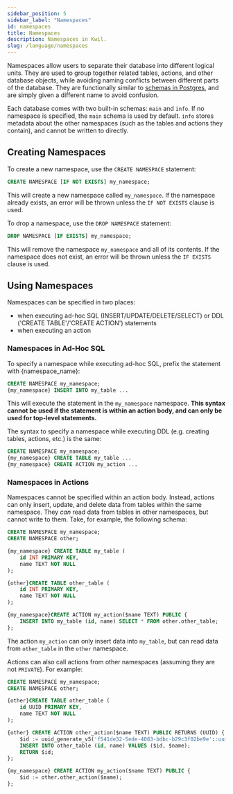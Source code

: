 ```yaml
---
sidebar_position: 5
sidebar_label: "Namespaces"
id: namespaces
title: Namespaces
description: Namespaces in Kwil.
slug: /language/namespaces
---
```


Namespaces allow users to separate their database into different logical units. They are used to group together related tables,
actions, and other database objects, while avoiding naming conflicts between different parts of the database. They are functionally
similar to [schemas in Postgres](<https://www.postgresql.org/docs/current/ddl-schemas.html>), and are simply given a different name
to avoid confusion.

Each database comes with two built-in schemas: `main` and `info`. If no namespace is specified, the `main` schema is used by default.
`info` stores metadata about the other namespaces (such as the tables and actions they contain), and cannot be written to directly.

## Creating Namespaces

To create a new namespace, use the `CREATE NAMESPACE` statement:

```sql
CREATE NAMESPACE [IF NOT EXISTS] my_namespace;
```

This will create a new namespace called `my_namespace`. If the namespace already exists, an error will be thrown unless the `IF NOT EXISTS` clause is used.

To drop a namespace, use the `DROP NAMESPACE` statement:

```sql
DROP NAMESPACE [IF EXISTS] my_namespace;
```

This will remove the namespace `my_namespace` and all of its contents. If the namespace does not exist, an error will be thrown
unless the `IF EXISTS` clause is used.

## Using Namespaces

Namespaces can be specified in two places:

- when executing ad-hoc SQL (INSERT/UPDATE/DELETE/SELECT) or DDL ('CREATE TABLE'/'CREATE ACTION') statements
- when executing an action

### Namespaces in Ad-Hoc SQL

To specify a namespace while executing ad-hoc SQL, prefix the statement with {namespace_name}:

```sql
CREATE NAMESPACE my_namespace;
{my_namespace} INSERT INTO my_table ...
```

This will execute the statement in the `my_namespace` namespace. **This syntax cannot be used if the statement is within
an action body, and can only be used for top-level statements.**

The syntax to specify a namespace while executing DDL (e.g. creating tables, actions, etc.) is the same:

```sql
CREATE NAMESPACE my_namespace;
{my_namespace} CREATE TABLE my_table ...
{my_namespace} CREATE ACTION my_action ...
```

### Namespaces in Actions

Namespaces cannot be specified within an action body. Instead, actions can only insert, update, and delete data from tables
within the same namespace. They _can_ read data from tables in other namespaces, but cannot write to them.
Take, for example, the following schema:

```sql
CREATE NAMESPACE my_namespace;
CREATE NAMESPACE other;

{my_namespace} CREATE TABLE my_table (
    id INT PRIMARY KEY,
    name TEXT NOT NULL
);

{other}CREATE TABLE other_table (
    id INT PRIMARY KEY,
    name TEXT NOT NULL
);

{my_namespace}CREATE ACTION my_action($name TEXT) PUBLIC {
    INSERT INTO my_table (id, name) SELECT * FROM other.other_table;
};
```

The action `my_action` can only insert data into `my_table`, but can read data from `other_table` in the `other` namespace.

Actions can also call actions from other namespaces (assuming they are not `PRIVATE`). For example:

```sql
CREATE NAMESPACE my_namespace;
CREATE NAMESPACE other;

{other}CREATE TABLE other_table (
    id UUID PRIMARY KEY,
    name TEXT NOT NULL
);

{other} CREATE ACTION other_action($name TEXT) PUBLIC RETURNS (UUID) {
    $id := uuid_generate_v5('f541de32-5ede-4083-bdbc-b29c3f02be9e'::uuid, @txid);
    INSERT INTO other_table (id, name) VALUES ($id, $name);
    RETURN $id;
};

{my_namespace} CREATE ACTION my_action($name TEXT) PUBLIC {
    $id := other.other_action($name);
};
```